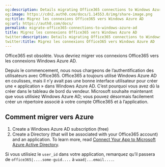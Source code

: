 ```yaml
---
og:description: Details migrating Office365 connections to Windows Azure AD.
og:image: https://cdn2.auth0.com/docs/1.14553.0/img/share-image.png
og:title: Migrez les connexions Office365 vers Windows Azure AD
og:url: https://auth0.com/docs/
permalink: migrate-office365-connections-to-windows-azure-ad
title: Migrez les connexions Office365 vers Windows Azure AD
twitter:description: Details migrating Office365 connections to Windows Azure AD.
twitter:title: Migrez les connexions Office365 vers Windows Azure AD
---
```


Office365 est obsolète. Vous devriez migrer vos connexions Office365 vers les connexions Windows Azure AD.

Depuis le commencement, nous nous chargeons de l’authentification des utilisateurs avec Office365. Office365 a toujours utilisé Windows Azure AD en coulisses, mais il n’y avait pas une bonne interface utilisateur pour créer une « application » dans Windows Azure AD. C’est pourquoi vous avez dû la créer dans le tableau de bord du vendeur. Microsoft souhaite maintenant que vous utilisiez Windows Azure AD; vous pouvez désormais facilement créer un répertoire associé à votre compte Office365 et à l’application.

## Comment migrer vers Azure

1. Create a Windows Azure AD subscription (free)
2. Create a Directory (that will be associated with your Office365 account) and an application. To learn more, read [Connect Your App to Microsoft Azure Active Directory](/docs/authenticate/identity-providers/enterprise-identity-providers/azure-active-directory/v2).

Si vous utilisiez le `user_id` dans votre application, remarquez qu’il passera de `office365|....some-guid....` à `waad|...email....`.